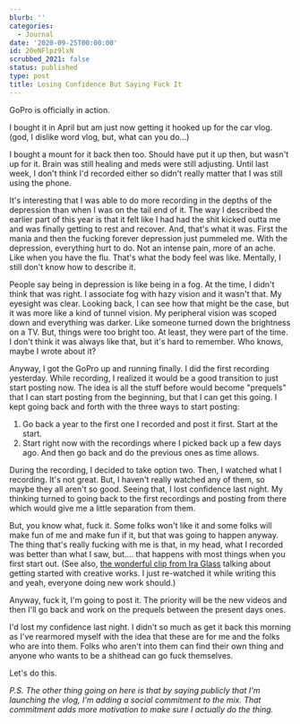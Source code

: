```yaml
---
blurb: ''
categories:
  - Journal
date: '2020-09-25T00:00:00'
id: 20eNFlpz9lxN
scrubbed_2021: false
status: published
type: post
title: Losing Confidence But Saying Fuck It
---
```


GoPro is officially in action. 

I bought it in April but am just now getting it hooked up for the car vlog. (god, I dislike word vlog, but, what can you do...)

I bought a mount for it back then too. Should have put it up then, but wasn't up for it. Brain was still healing and meds were still adjusting. Until last week, I don't think I'd recorded either so didn't really matter that I was still using the phone. 

It's interesting that I was able to do more recording in the depths of the depression than when I was on the tail end of it. The way I described the earlier part of this year is that it felt like I had had the shit kicked outta me and was finally getting to rest and recover. And, that's what it was. First the mania and then the fucking forever depression just pummeled me. With the depression, everything hurt to do. Not an intense pain, more of an ache. Like when you have the flu. That's what the body feel was like. Mentally, I still don't know how to describe it. 

People say being in depression is like being in a fog. At the time, I didn't think that was right. I associate fog with hazy vision and it wasn't that. My eyesight was clear. Looking back, I can see how that might be the case, but it was more like a kind of tunnel vision. My peripheral vision was scoped down and everything was darker. Like someone turned down the brightness on a TV. But, things were too bright too. At least, they were part of the time. I don't think it was always like that, but it's hard to remember. Who knows, maybe I wrote about it?

Anyway, I got the GoPro up and running finally. I did the first recording yesterday. While recording, I realized it would be a good transition to just start posting now. The idea is all the stuff before would become "prequels" that I can start posting from the beginning, but that I can get this going. I kept going back and forth with the three ways to start posting:

1. Go back a year to the first one I recorded and post it first. Start at the start.
2. Start right now with the recordings where I picked back up a few days ago. And then go back and do the previous ones as time allows.

During the recording, I decided to take option two. Then, I watched what I recording. It's not great. But, I haven't really watched any of them, so maybe they all aren't so good. Seeing that, I lost  confidence last night. My thinking turned to going back to the first recordings and posting from there which would give me a little separation from them.

But, you know what, fuck it. Some folks won't like it and some folks will make fun of me and make fun if it, but that was going to happen anyway. The thing that's really fucking with me is that, in my head, what I recorded was better than what I saw, but.... that happens with most things when you first start out. (See also, [the wonderful clip from Ira Glass](https://vimeo.com/24715531) talking about getting started with creative works. I just re-watched it while writing this and yeah, everyone doing new work should.)

Anyway, fuck it, I'm going to post it. The priority will be the new videos and then I'll go back and work on the prequels between the present days ones. 

I'd lost my confidence last night. I didn't so much as get it back this morning as I've rearmored myself with the idea that these are for me and the folks who are into them. Folks who aren't into them can find their own thing and anyone who wants to be a shithead can go fuck themselves. 

Let's do this.

_P.S. The other thing going on here is that by saying publicly that I'm launching the vlog, I'm adding a social commitment to the mix. That commitment adds more motivation to make sure I actually do the thing._

